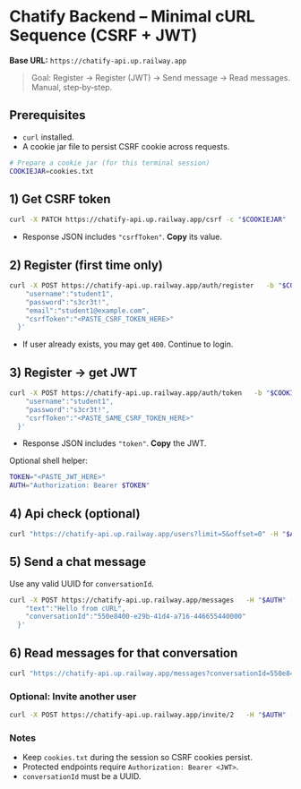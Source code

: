 # Chatify Backend – Minimal cURL Sequence (CSRF + JWT)

**Base URL:** `https://chatify-api.up.railway.app`

> Goal: Register → Register (JWT) → Send message → Read messages. Manual, step‑by‑step.

## Prerequisites
- `curl` installed.
- A cookie jar file to persist CSRF cookie across requests.

```bash
# Prepare a cookie jar (for this terminal session)
COOKIEJAR=cookies.txt
```

## 1) Get CSRF token
```bash
curl -X PATCH https://chatify-api.up.railway.app/csrf -c "$COOKIEJAR"
```
- Response JSON includes `"csrfToken"`. **Copy** its value.

## 2) Register (first time only)
```bash
curl -X POST https://chatify-api.up.railway.app/auth/register   -b "$COOKIEJAR"   -H "Content-Type: application/json"   -d '{
    "username":"student1",
    "password":"s3cr3t!",
    "email":"student1@example.com",
    "csrfToken":"<PASTE_CSRF_TOKEN_HERE>"
  }'
```
- If user already exists, you may get `400`. Continue to login.

## 3) Register → get JWT
```bash
curl -X POST https://chatify-api.up.railway.app/auth/token   -b "$COOKIEJAR"   -H "Content-Type: application/json"   -d '{
    "username":"student1",
    "password":"s3cr3t!",
    "csrfToken":"<PASTE_SAME_CSRF_TOKEN_HERE>"
  }'
```
- Response JSON includes `"token"`. **Copy** the JWT.

Optional shell helper:
```bash
TOKEN="<PASTE_JWT_HERE>"
AUTH="Authorization: Bearer $TOKEN"
```

## 4) Api check (optional)
```bash
curl "https://chatify-api.up.railway.app/users?limit=5&offset=0" -H "$AUTH"
```

## 5) Send a chat message
Use any valid UUID for `conversationId`.
```bash
curl -X POST https://chatify-api.up.railway.app/messages   -H "$AUTH" -H "Content-Type: application/json"   -d '{
    "text":"Hello from cURL",
    "conversationId":"550e8400-e29b-41d4-a716-446655440000"
  }'
```

## 6) Read messages for that conversation
```bash
curl "https://chatify-api.up.railway.app/messages?conversationId=550e8400-e29b-41d4-a716-446655440000"   -H "$AUTH"
```

### Optional: Invite another user
```bash
curl -X POST https://chatify-api.up.railway.app/invite/2   -H "$AUTH" -H "Content-Type: application/json"   -d '{"conversationId":"550e8400-e29b-41d4-a716-446655440000"}'
```

### Notes
- Keep `cookies.txt` during the session so CSRF cookies persist.
- Protected endpoints require `Authorization: Bearer <JWT>`.
- `conversationId` must be a UUID.

